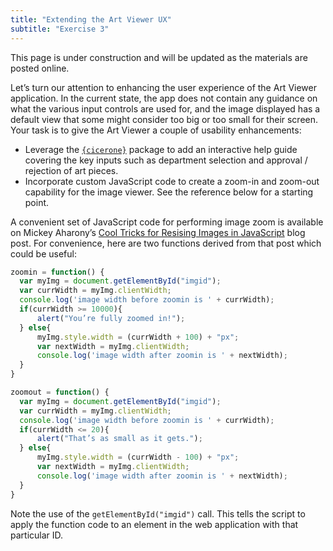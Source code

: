 ```yaml
---
title: "Extending the Art Viewer UX"
subtitle: "Exercise 3"
---
```


::: callout-warning
This page is under construction and will be updated as the materials are posted online.
:::

Let's turn our attention to enhancing the user experience of the Art Viewer application. In the current state, the app does not contain any guidance on what the various input controls are used for, and the image displayed has a default view that some might consider too big or too small for their screen. Your task is to give the Art Viewer a couple of usability enhancements:

* Leverage the [`{cicerone}`](https://cicerone.john-coene.com/index.html) package to add an interactive help guide covering the key inputs such as department selection and approval / rejection of art pieces.
* Incorporate custom JavaScript code to create a zoom-in and zoom-out capability for the image viewer. See the reference below for a starting point.

::: callout-tip
A convenient set of JavaScript code for performing image zoom is available on Mickey Aharony's [Cool Tricks for Resising Images in JavaScript](https://cloudinary.com/blog/cool_tricks_for_resizing_images_in_javascript) blog post. For convenience, here are two functions derived from that post which could be useful:

```javascript
zoomin = function() {
  var myImg = document.getElementById("imgid");
  var currWidth = myImg.clientWidth;
  console.log('image width before zoomin is ' + currWidth);
  if(currWidth >= 10000){
      alert("You’re fully zoomed in!");
  } else{
      myImg.style.width = (currWidth + 100) + "px";
      var nextWidth = myImg.clientWidth;
      console.log('image width after zoomin is ' + nextWidth);
  } 
}

zoomout = function() {
  var myImg = document.getElementById("imgid");
  var currWidth = myImg.clientWidth;
  console.log('image width before zoomin is ' + currWidth);
  if(currWidth <= 20){
      alert("That’s as small as it gets.");
  } else{
      myImg.style.width = (currWidth - 100) + "px";
      var nextWidth = myImg.clientWidth;
      console.log('image width after zoomin is ' + nextWidth);
  }
}
```

Note the use of the `getElementById("imgid")` call. This tells the script to apply the function code to an element in the web application with that particular ID.
:::